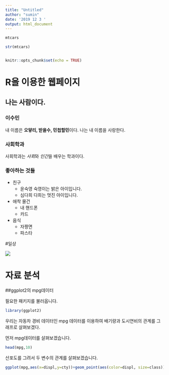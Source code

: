 ---
title: "Untitled"
author: "sumin"
date: '2019 12 3 '
output: html_document
---
```{r}
mtcars
```
```{r}
str(mtcars)
```

```{r}
```



```{r setup, include=FALSE}
knitr::opts_chunk$set(echo = TRUE)
```

# R을 이용한 웹페이지

## 나는 사람이다.

### 이수민
내 이름은 **오얗리, 받을수, 민첩할민**이다. 나는 내 이름을 사랑한다.

### 사회학과
사회학과는 *사회*와 *인간*을 배우는 학과이다.

### 좋아하는 것들

+ 친구
  - 윤숙영
  숙영이는 밝은 아이입니다.
  - 심다희
  다희는 멋진 아이입니다.
  
+ 애착 물건
  - 내 핸드폰
  - 카드
+ 음식
  - 자짱면
  - 파스타
  
#일상
 
![](img/gk.jpg)

  
  
# 자료 분석

##ggplot2의 mpg데이터

필요한 패키지를 불러옵니다.
```{r}
library(ggplot2)
```
우리는 자동차 경비 데이터인 mpg 데이터를 이용하여 배기량과 도시연비의 관계를 그래프로 살펴보겠다.

먼저 mpg데이터를 살펴보겠습니다.

```{r}
head(mpg,10)
```
산포도를 그려서 두 변수의 관계를 살펴보겠습니다.

```{r}
ggplot(mpg,aes(x=displ,y=cty))+geom_point(aes(color=displ, size=class))
```


